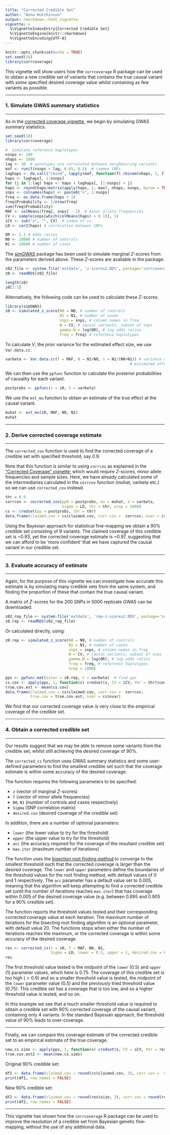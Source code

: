 ```yaml
---
title: "Corrected Credible Set"
author: "Anna Hutchinson"
output: rmarkdown::html_vignette
vignette: >
  %\VignetteIndexEntry{Corrected Credible Set}
  %\VignetteEngine{knitr::rmarkdown}
  %\VignetteEncoding{UTF-8}
---
```


```r
knitr::opts_chunk$set(echo = TRUE)
set.seed(18)
library(corrcoverage)
```

This vignette will show users how the `corrcoverage` R package can be used to obtain a new credible set of variants that contains the true causal variant with some specified desired coverage value whilst containing as few variants as possible.

---

### 1. Simulate GWAS summary statistics

---

As in the [corrected coverage vignette](https://annahutch.github.io/corrcoverage/articles/corrected-coverage.html), we begin by simulating GWAS summary statistics.

```r
set.seed(18)
library(corrcoverage)

#  Simulate reference haplotypes
nsnps <- 200
nhaps <- 1000
lag <- 30  # genotypes are correlated between neighbouring variants
maf <- runif(nsnps + lag, 0.05, 0.5)  # common SNPs
laghaps <- do.call("cbind", lapply(maf, function(f) rbinom(nhaps, 1, f)))
haps <- laghaps[, 1:nsnps]
for (j in 1:lag) haps <- haps + laghaps[, (1:nsnps) + j]
haps <- round(haps/matrix(apply(haps, 2, max), nhaps, nsnps, byrow = TRUE))
snps <- colnames(haps) <- paste0("s", 1:nsnps)
freq <- as.data.frame(haps + 1)
freq$Probability <- 1/nrow(freq)
sum(freq$Probability)
MAF <- colMeans(freq[, snps] - 1)  # minor allele frequencies
CV <- sample(snps[which(colMeans(haps) > 0.1)], 1)
iCV <- sub("s", "", CV)  # index of cv
LD <- cor2(haps) # correlation between SNPs

OR <- 1.1 # odds ratios
N0 <- 10000 # number of controls
N1 <- 10000 # number of cases
```

The [simGWAS](https://github.com/chr1swallace/simGWAS) package has been used to simulate marginal $Z$-scores from the parameters derived above. These $Z$-scores are avaliable in the package. 

```r
z02_file <- system.file('extdata', 'z-scores2.RDS', package='corrcoverage')
z0 <- readRDS(z02_file)

length(z0)
z0[1:5]
```

Alternatively, the following code can be used to calculate these $Z$-scores.

```r
library(simGWAS)
z0 <- simulated_z_score(N0 = N0, # number of controls
                        N1 = N1, # number of cases
                        snps = snps, # column names in freq
                        W = CV, # causal variants, subset of snps
                        gamma.W = log(OR), # log odds ratios
                        freq = freq) # reference haplotypes
```

To calculate $V$, the prior variance for the estimated effect size, we use `Var.data.cc`.

```r
varbeta <- Var.data.cc(f = MAF, N = N1+N0, s = N1/(N0+N1)) # variance of 
                                                       # estimated effect size
```

We can then use the `ppfunc` function to calculate the posterior probabilities of causality for each variant.

```r
postprobs <- ppfunc(z = z0, V = varbeta) 
```

We use the `est_mu` function to obtain an estimate of the true effect at the causal variant.

```r
muhat <- est_mu(z0, MAF, N0, N1)
muhat
```

---

### 2. Derive corrected coverage estimate

---

The `corrected_cov` function is used to find the corrected coverage of a credible set with specified threshold, say 0.9.

Note that this function is similar to using `corrcov` as explained in the ["Corrected Coverage" vignette](https://annahutch.github.io/corrcoverage/articles/corrected-coverage.html); which would require $Z$-scores, minor allele frequencies and sample sizes. Here, we have already calculated some of the intermediaries calculated in the `corrcov` function (muhat, varbeta etc.) so we can use `corrected_cov` instead.

```r
thr = 0.9
corrcov <- corrected_cov(pp0 = postprobs, mu = muhat, V = varbeta, 
                         Sigma = LD, thr = thr, nrep = 1000)
cs <- credset(pp = postprobs, thr = thr)
data.frame(claimed.cov = cs$claimed.cov, corr.cov =  corrcov, nvar = cs$nvar)
```

Using the Bayesian approach for statistical fine-mapping we obtain a 90% credible set consisting of 9 variants. The claimed coverage of this credible set is ~0.93, yet the corrected coverage estimate is ~0.97, suggesting that we can afford to be 'more confident' that we have captured the causal variant in our credible set. 

---

### 3. Evaluate accuracy of estimate

---

Again, for the purpose of this vignette we can investigate how accurate this estimate is by simulating many credible sets from the same system, and finding the proportion of these that contain the true causal variant. 

A matrix of $Z$-scores for the 200 SNPs in 5000 replicate GWAS can be downloaded.

```r
z02_rep_file <- system.file('extdata', 'rep-z-scores2.RDS', package='corrcoverage')
z0.rep <- readRDS(z02_rep_file)
```

Or calculated directly, using:

```r
z0.rep <- simulated_z_score(N0 = N0, # number of controls
                            N1 = N1, # number of cases
                            snps = snps, # column names in freq
                            W = CV, # causal variants, subset of snps
                            gamma.W = log(OR), # log odds ratios
                            freq = freq, # reference haplotypes
                            nrep = 1000) 
```

```r
pps <- ppfunc.mat(zstar = z0.rep, V = varbeta)  # find pps 
cs.cov <- apply(pps, 1, function(x) credset(x, CV = iCV, thr = thr)$cov)
true.cov.est <- mean(cs.cov)
data.frame(claimed.cov = cs$claimed.cov, corr.cov =  corrcov, 
           true.cov = true.cov.est, nvar = cs$nvar)
```

We find that our corrected coverage value is very close to the empirical coverage of the credible set.

---

### 4. Obtain a corrected credible set

---

Our results suggest that we may be able to remove some variants from the credible set, whilst still achieving the desired coverage of 90%.

The `corrected_cs` function uses GWAS summary statistics and some user-defined parameters to find the smallest credible set such that the coverage estimate is within some accuracy of the desired coverage.

The function requires the following parameters to be specified:

* `z` (vector of marginal $Z$-scores)
* `f` (vector of minor allele frequencies)
* `N0`, `N1` (number of controls and cases respectively)
* `Sigma` (SNP correlation matrix) 
* `desired.cov` (desired coverage of the credible set)

In addition, there are a number of optional parameters:

* `lower` (the lower value to try for the threshold)
* `upper` (the upper value to try for the threshold)
* `acc` (the accuracy required for the coverage of the resultant credible set)
* `max.iter` (maximum number of iterations)

The function uses the [bisection root finding method](https://en.wikipedia.org/wiki/Root-finding_algorithm#Bisection_method) to converge to the smallest threshold such that the corrected coverage is larger than the desired coverage. The `lower` and `upper` parameters define the boundaries of the threshold values for the root finding method, with default values of 0 and 1 respectively. The `acc` parameter has a default value set to 0.005, meaning that the algorithm will keep attempting to find a corrected credible set (until the number of iterations reaches `max.iter`) that has coverage within 0.005 of the desired coverage value (e.g. between 0.895 and 0.905 for a 90% credible set). 

The function reports the threshold values tested and their corresponding corrected coverage value at each iteration. The maximum number of iterations for the bisecting root finding algorithm is an optional parameter, with default value 20. The functions stops when either the number of iterations reaches the maximum, or the corrected coverage is within some accuracy of the desired coverage. 

```r
res <- corrected_cs(z = z0, f = MAF, N0, N1, 
                    Sigma = LD, lower = 0.5, upper = 1, desired.cov = 0.9)
res
```

The first threshold value tested is the midpoint of the `lower` (0.5) and `upper` (1) parameter values, which here is 0.75. The coverage of this credible set is too high ($>0.9$) and so a smaller threshold value is tested, the midpoint of the `lower` parameter value (0.5) and the previously tried threshold value (0.75). This credible set has a coverage that is too low, and so a higher threshold value is tested, and so on. 

In this example we see that a much smaller threshold value is required to obtain a credible set with 90% corrected coverage of the causal variant, containing only 4 variants. In the standard Bayesian approach, the threshold value of 90% leads to over-coverage.

---

Finally, we can compare this coverage estimate of the corrected credible set to an empirical estimate of the true coverage. 

```r
new.cs.sims <- apply(pps, 1, function(x) credset(x, CV = iCV, thr = res$req.thr)$cov)
true.cov.est2 <- mean(new.cs.sims)
```

Original 90% credible set:
```r
df1 <- data.frame(claimed.cov = round(cs$claimed.cov, 3), corr.cov =  round(corrcov, 3), true.cov = round(true.cov.est, 3), nvar = cs$nvar)
print(df1, row.names = FALSE)
```

New 90% credible set:
```r
df2 <- data.frame(claimed.cov = round(res$size, 3), corr.cov = round(res$corr.cov, 3), true.cov = round(true.cov.est2, 3), nvar = length(res$credset))
print(df2, row.names = FALSE)
```

---

This vignette has shown how the `corrcoverage` R package can be used to improve the resolution of a credible set from Bayesian genetic fine-mapping, without the use of any additional data.
